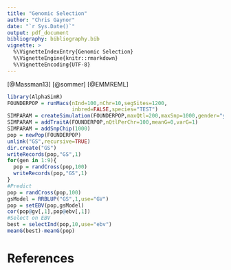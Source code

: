 ```yaml
---
title: "Genomic Selection"
author: "Chris Gaynor"
date: "`r Sys.Date()`"
output: pdf_document
bibliography: bibliography.bib
vignette: >
  %\VignetteIndexEntry{Genomic Selection}
  %\VignetteEngine{knitr::rmarkdown}
  %\VignetteEncoding{UTF-8}
---
```


[@Massman13]
[@sommer]
[@EMMREML]

```r
library(AlphaSimR)
FOUNDERPOP = runMacs(nInd=100,nChr=10,segSites=1200,
                     inbred=FALSE,species="TEST")
SIMPARAM = createSimulation(FOUNDERPOP,maxQtl=200,maxSnp=1000,gender="yes_sys")
SIMPARAM = addTraitA(FOUNDERPOP,nQtlPerChr=100,meanG=0,varG=1)
SIMPARAM = addSnpChip(1000)
pop = newPop(FOUNDERPOP)
unlink("GS",recursive=TRUE)
dir.create("GS")
writeRecords(pop,"GS",1)
for(gen in 1:9){
  pop = randCross(pop,100)
  writeRecords(pop,"GS",1)
}
#Predict
pop = randCross(pop,100)
gsModel = RRBLUP("GS",1,use="GV")
pop = setEBV(pop,gsModel)
cor(pop@gv[,1],pop@ebv[,1])
#Select on EBV
best = selectInd(pop,10,use="ebv")
meanG(best)-meanG(pop)
```

# References